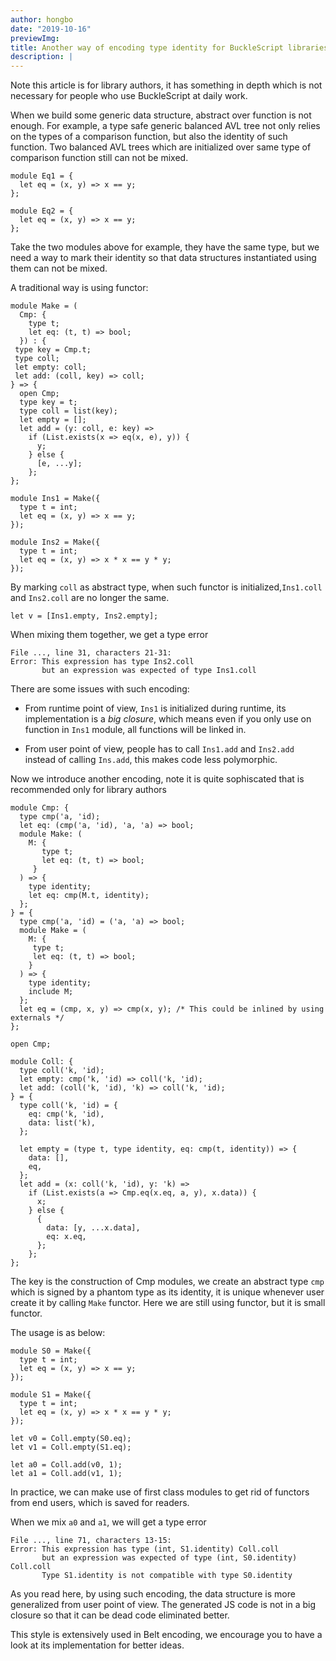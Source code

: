 ```yaml
---
author: hongbo
date: "2019-10-16"
previewImg:
title: Another way of encoding type identity for BuckleScript libraries without using big functor
description: |
---
```


Note this article is for library authors, it has something in depth which is
not necessary for people who use BuckleScript at daily work.

When we build some generic data structure, abstract over function is not
enough. For example,  a type safe generic balanced AVL tree not only relies on
the types of a comparison function, but also the identity of such function. Two
balanced AVL trees which are initialized over same type of comparison function
still can not be mixed.

```reason
module Eq1 = {
  let eq = (x, y) => x == y;
};

module Eq2 = {
  let eq = (x, y) => x == y;
};
```

Take the two modules above for example, they have the same type, but we need a
way to mark their identity so that data structures instantiated using them can
not be mixed.

A traditional way is using functor:

```reason
module Make = (
  Cmp: {
    type t;
    let eq: (t, t) => bool;
  }) : {
 type key = Cmp.t;
 type coll;
 let empty: coll;
 let add: (coll, key) => coll;
} => {
  open Cmp;
  type key = t;
  type coll = list(key);
  let empty = [];
  let add = (y: coll, e: key) =>
    if (List.exists(x => eq(x, e), y)) {
      y;
    } else {
      [e, ...y];
    };
};

module Ins1 = Make({
  type t = int;
  let eq = (x, y) => x == y;
});

module Ins2 = Make({
  type t = int;
  let eq = (x, y) => x * x == y * y;
});
```

By marking `coll` as abstract type, when such functor is
initialized,`Ins1.coll` and `Ins2.coll` are no longer the same.

```reason
let v = [Ins1.empty, Ins2.empty];
```

When mixing them together, we get a type error

```
File ..., line 31, characters 21-31:
Error: This expression has type Ins2.coll
       but an expression was expected of type Ins1.coll
```

There are some issues with such encoding:

- From runtime point of view, `Ins1` is initialized during runtime, its
  implementation is a *big closure*, which means even if you only use on
  function in `Ins1` module, all functions will be linked in.

- From user point of view, people has to call `Ins1.add` and `Ins2.add` instead
  of calling `Ins.add`, this makes code less polymorphic.

Now we introduce another encoding, note it is quite sophiscated that is
recommended only for library authors

```reason
module Cmp: {
  type cmp('a, 'id);
  let eq: (cmp('a, 'id), 'a, 'a) => bool;
  module Make: (
    M: {
       type t;
       let eq: (t, t) => bool;
     }
  ) => {
    type identity;
    let eq: cmp(M.t, identity);
  };
} = {
  type cmp('a, 'id) = ('a, 'a) => bool;
  module Make = (
    M: {
     type t;
     let eq: (t, t) => bool;
    }
  ) => {
    type identity;
    include M;
  };
  let eq = (cmp, x, y) => cmp(x, y); /* This could be inlined by using externals */
};

open Cmp;

module Coll: {
  type coll('k, 'id);
  let empty: cmp('k, 'id) => coll('k, 'id);
  let add: (coll('k, 'id), 'k) => coll('k, 'id);
} = {
  type coll('k, 'id) = {
    eq: cmp('k, 'id),
    data: list('k),
  };

  let empty = (type t, type identity, eq: cmp(t, identity)) => {
    data: [],
    eq,
  };
  let add = (x: coll('k, 'id), y: 'k) =>
    if (List.exists(a => Cmp.eq(x.eq, a, y), x.data)) {
      x;
    } else {
      {
        data: [y, ...x.data],
        eq: x.eq,
      };
    };
};
```

The key is the construction of Cmp modules, we create an abstract type `cmp`
which is signed by a phantom type as its identity, it is unique whenever user
create it by calling `Make` functor. Here we are still using functor, but it is
small functor.

The usage is as below:

```reason
module S0 = Make({
  type t = int;
  let eq = (x, y) => x == y;
});

module S1 = Make({
  type t = int;
  let eq = (x, y) => x * x == y * y;
});

let v0 = Coll.empty(S0.eq);
let v1 = Coll.empty(S1.eq);

let a0 = Coll.add(v0, 1);
let a1 = Coll.add(v1, 1);
```

In practice, we can make use of first class modules to get rid of functors from
end users, which is saved for readers.

When we mix `a0` and `a1`, we will get a type error

```
File ..., line 71, characters 13-15:
Error: This expression has type (int, S1.identity) Coll.coll
       but an expression was expected of type (int, S0.identity) Coll.coll
       Type S1.identity is not compatible with type S0.identity
```

As you read here, by using such encoding, the data structure is more
generalized from user point of view. The generated JS code is not in a big
closure so that it can be dead code eliminated better.

This style is extensively used in Belt encoding, we  encourage you to have a
look at its implementation for better ideas.


